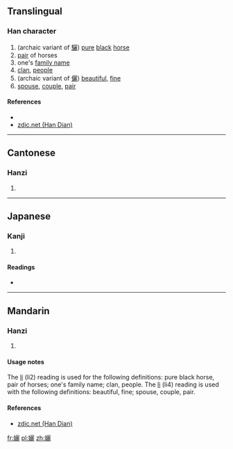 ==Translingual==

===Han character===
{{Han char|rn=38|rad=女|as=19|sn=22|four=4141<sub>1</sub>|canj=女一一心 (VMMP)|ids=⿰[[女]][[麗]]}}

# (archaic variant of [[驪]]) [[pure]] [[black]] [[horse]]
# [[pair]] of horses
# one's [[family name]]
# [[clan]], [[people]]
# (archaic variant of [[儷]]) [[beautiful]], [[fine]]
# [[spouse]], [[couple]], [[pair]]

====References====
* {{Han ref|kx=0274.220|dkj=06911|dj=0542.400|hdz=21091.050|uh=5B4B|ud=23371|bh=F6DB|bd=63195}}
*[http://www.zdic.net/zd/zi/ZdicE5ZdicADZdic8B.htm zdic.net (Han Dian)]

----

==Cantonese==

===Hanzi===
{{yue-hanzi|jyut=[[lei4]]|y=lei4}}

# {{defn|lang=yue|sort=女19}}

----

==Japanese==

===Kanji===
{{ja-kanji|grade=|rs=女19}}

# {{defn|lang=ja|sort=女19}}

====Readings====
* {{ja-readings|on=[[り]] (ri), [[れい]] (rei), [[らい]] (rai)|kun=[[また]] (mata), [[あざな]] (azana)}}

----

==Mandarin==

===Hanzi===
{{cmn-hanzi|sim=㛤|pin=[[lí]] ([[li2]]), [[lì]] ([[li4]])|wg=li<sup>2</sup>, li<sup>4</sup>}}

# {{defn|lang=cmn|sort=女19}}

====Usage notes====
The [[lí]] (li2) reading is used for the following definitions: pure black horse, pair of horses; one's family name; clan, people. The [[lì]] (li4) reading is used with the following definitions: beautiful, fine; spouse, couple, pair.

====References====
*[http://www.zdic.net/zd/zi/ZdicE5ZdicADZdic8B.htm zdic.net (Han Dian)]

[[fr:孋]]
[[pl:孋]]
[[zh:孋]]